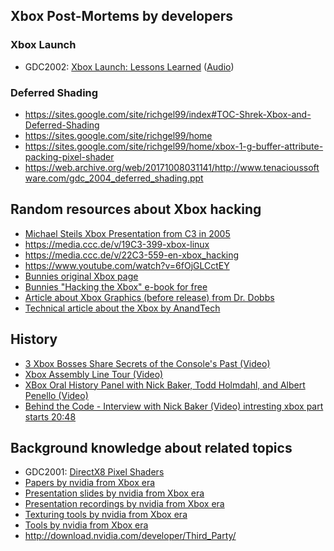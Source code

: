 == Xbox Post-Mortems by developers ==

=== Xbox Launch ===

* GDC2002: [https://www.powershow.com/download/6f1ff7-NmE2O/Xbox_Launch_Lessons_Learned_powerpoint_ppt_presentation Xbox Launch: Lessons Learned] ([https://www.gdcvault.com/play/1022522/Xbox-Launch-Lessons Audio])

=== Deferred Shading ===

* https://sites.google.com/site/richgel99/index#TOC-Shrek-Xbox-and-Deferred-Shading
* https://sites.google.com/site/richgel99/home
* https://sites.google.com/site/richgel99/home/xbox-1-g-buffer-attribute-packing-pixel-shader
* https://web.archive.org/web/20171008031141/http://www.tenacioussoftware.com/gdc_2004_deferred_shading.ppt

== Random resources about Xbox hacking ==
* [https://events.ccc.de/congress/2005/fahrplan/attachments/591-paper_xbox.pdf Michael Steils Xbox Presentation from C3 in 2005]
* https://media.ccc.de/v/19C3-399-xbox-linux
* https://media.ccc.de/v/22C3-559-en-xbox_hacking
* https://www.youtube.com/watch?v=6fOjGLCctEY
* [http://www.bunniestudios.com/bunnie/proj/anatak/xboxmod.html Bunnies original Xbox page]
* [https://www.nostarch.com/xboxfree Bunnies "Hacking the Xbox" e-book for free]
* [http://web.archive.org/web/20010417064218/ddj.com/articles/2000/0008/0008a/0008a.htm?topic=graphics Article about Xbox Graphics (before release) from Dr. Dobbs]
* [http://www.anandtech.com/show/853 Technical article about the Xbox by AnandTech]

== History ==
* [https://www.youtube.com/watch?v=rUODlNffWmU 3 Xbox Bosses Share Secrets of the Console's Past (Video)]
* [https://www.youtube.com/watch?v=iWQb7LGH71s Xbox Assembly Line Tour (Video)]
* [https://www.youtube.com/watch?v=_gOoI57q72M XBox Oral History Panel with Nick Baker, Todd Holmdahl, and Albert Penello (Video)]
* [https://www.youtube.com/watch?v=2VCb-y7MC5U?t=1248 Behind the Code - Interview with Nick Baker (Video) intresting xbox part starts 20:48]

== Background knowledge about related topics ==

* GDC2001: [http://developer.download.nvidia.com/assets/gamedev/docs/GDC2K1_DX8_Pixel_Shaders.pdf DirectX8 Pixel Shaders]
* [http://download.nvidia.com/developer/Papers/ Papers by nvidia from Xbox era]
* [http://download.nvidia.com/developer/presentations/ Presentation slides by nvidia from Xbox era]
* [http://download.nvidia.com/developer/movies/ Presentation recordings by nvidia from Xbox era]
* [http://download.nvidia.com/developer/NVTextureSuite/ Texturing tools by nvidia from Xbox era]
* [http://download.nvidia.com/developer/Tools/ Tools by nvidia from Xbox era]
* http://download.nvidia.com/developer/Third_Party/